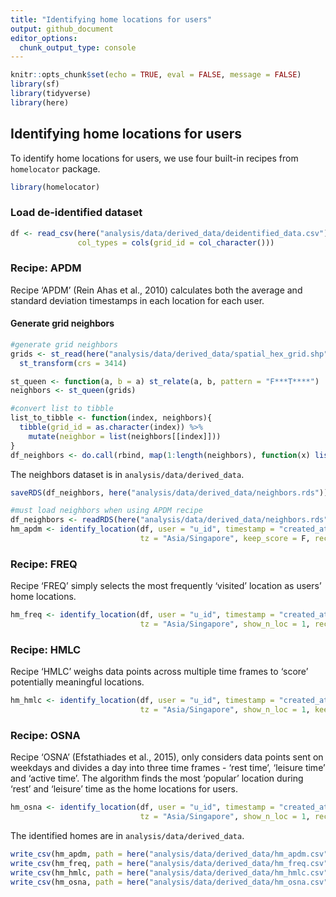 ```yaml
---
title: "Identifying home locations for users"
output: github_document
editor_options: 
  chunk_output_type: console
---
```


```r
knitr::opts_chunk$set(echo = TRUE, eval = FALSE, message = FALSE)
library(sf)
library(tidyverse)
library(here)
```

## Identifying home locations for users 

To identify home locations for users, we use four built-in recipes from `homelocator` package. 

```r
library(homelocator)
```


### Load de-identified dataset 

```r
df <- read_csv(here("analysis/data/derived_data/deidentified_data.csv"), 
               col_types = cols(grid_id = col_character()))
```


### Recipe: APDM

Recipe 'APDM' (Rein Ahas et al., 2010) calculates both the average and standard deviation timestamps in each location for each user. 

#### Generate grid neighbors

```r
#generate grid neighbors 
grids <- st_read(here("analysis/data/derived_data/spatial_hex_grid.shp"), quiet = T) %>%
  st_transform(crs = 3414)

st_queen <- function(a, b = a) st_relate(a, b, pattern = "F***T****")
neighbors <- st_queen(grids)

#convert list to tibble
list_to_tibble <- function(index, neighbors){
  tibble(grid_id = as.character(index)) %>% 
    mutate(neighbor = list(neighbors[[index]]))
}
df_neighbors <- do.call(rbind, map(1:length(neighbors), function(x) list_to_tibble(x, neighbors)))
```

The neighbors dataset is in `analysis/data/derived_data`.

```r
saveRDS(df_neighbors, here("analysis/data/derived_data/neighbors.rds"))
```



```r
#must load neighbors when using APDM recipe 
df_neighbors <- readRDS(here("analysis/data/derived_data/neighbors.rds"))
hm_apdm <- identify_location(df, user = "u_id", timestamp = "created_at", location = "grid_id", 
                             tz = "Asia/Singapore", keep_score = F, recipe = "APDM")
```


### Recipe: FREQ

Recipe 'FREQ' simply selects the most frequently ‘visited’ location as users' home locations. 

```r
hm_freq <- identify_location(df, user = "u_id", timestamp = "created_at", location = "grid_id", 
                             tz = "Asia/Singapore", show_n_loc = 1, recipe = "FREQ")
```

### Recipe: HMLC

Recipe ‘HMLC’ weighs data points across multiple time frames to ‘score’ potentially meaningful locations. 


```r
hm_hmlc <- identify_location(df, user = "u_id", timestamp = "created_at", location = "grid_id", 
                             tz = "Asia/Singapore", show_n_loc = 1, keep_score = F, recipe = "HMLC")
```

### Recipe: OSNA

Recipe 'OSNA' (Efstathiades et al., 2015), only considers data points sent on weekdays and divides a day into three time frames - ‘rest time’, ‘leisure time’ and ‘active time’. The algorithm finds the most ‘popular’ location during ‘rest’ and ‘leisure’ time as the home locations for users. 


```r
hm_osna <- identify_location(df, user = "u_id", timestamp = "created_at", location = "grid_id", 
                             tz = "Asia/Singapore", show_n_loc = 1, recipe = "OSNA")
```


The identified homes are in `analysis/data/derived_data`.

```r
write_csv(hm_apdm, path = here("analysis/data/derived_data/hm_apdm.csv"))
write_csv(hm_freq, path = here("analysis/data/derived_data/hm_freq.csv"))
write_csv(hm_hmlc, path = here("analysis/data/derived_data/hm_hmlc.csv"))
write_csv(hm_osna, path = here("analysis/data/derived_data/hm_osna.csv"))
```


